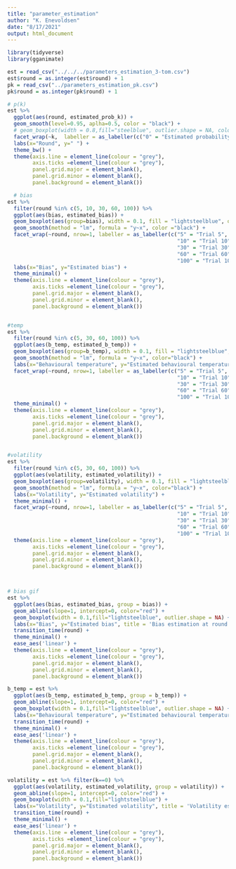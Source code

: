 ```yaml
---
title: "parameter_estimation"
author: "K. Enevoldsen"
date: "8/17/2021"
output: html_document
---
```


```r
library(tidyverse)
library(gganimate)
```


```r
est = read_csv("../../../parameters_estimation_3-tom.csv")
est$round = as.integer(est$round) + 1
pk = read_csv("../parameters_estimation_pk.csv")
pk$round = as.integer(pk$round) + 1


```

```r

# p(k)
est %>% 
  ggplot(aes(round, estimated_prob_k)) +
  geom_smooth(level=0.95, aplha=0.5, color = "black") +
  # geom_boxplot(width = 0.8,fill="steelblue", outlier.shape = NA, color="steelblue") +
  facet_wrap(~k,  labeller = as_labeller(c("0" = "Estimated probability of k=0",  "1"= "Estimated probability of k=1", "2"= "Estimated probability of k=2"))) + 
  labs(x="Round", y=" ") + 
  theme_bw() + 
  theme(axis.line = element_line(colour = "grey"),
        axis.ticks =element_line(colour = "grey"),
        panel.grid.major = element_blank(),
        panel.grid.minor = element_blank(),
        panel.background = element_blank())

  # bias
est %>% 
  filter(round %in% c(5, 10, 30, 60, 100)) %>% 
  ggplot(aes(bias, estimated_bias)) +
  geom_boxplot(aes(group=bias), width = 0.1, fill = "lightsteelblue", outlier.shape = NA, alpha= 0.5) +
  geom_smooth(method = "lm", formula = "y~x", color ="black") +
  facet_wrap(~round, nrow=1, labeller = as_labeller(c("5" = "Trial 5",
                                                      "10" = "Trial 10",
                                                      "30" = "Trial 30",
                                                      "60" = "Trial 60",
                                                      "100" = "Trial 100"))) +
  labs(x="Bias", y="Estimated bias") + 
  theme_minimal() + 
  theme(axis.line = element_line(colour = "grey"),
        axis.ticks =element_line(colour = "grey"),
        panel.grid.major = element_blank(),
        panel.grid.minor = element_blank(),
        panel.background = element_blank()) 


#temp
est %>% 
  filter(round %in% c(5, 30, 60, 100)) %>% 
  ggplot(aes(b_temp, estimated_b_temp)) +
  geom_boxplot(aes(group=b_temp), width = 0.1, fill = "lightsteelblue", outlier.shape = NA, alpha= 0.5) +
  geom_smooth(method = "lm", formula = "y~x", color="black") +
  labs(x="Behavioural temperature", y="Estimated behavioural temperature") + 
  facet_wrap(~round, nrow=1, labeller = as_labeller(c("5" = "Trial 5",
                                                      "10" = "Trial 10",
                                                      "30" = "Trial 30",
                                                      "60" = "Trial 60",
                                                      "100" = "Trial 100"))) +
  theme_minimal() + 
  theme(axis.line = element_line(colour = "grey"),
        axis.ticks =element_line(colour = "grey"),
        panel.grid.major = element_blank(),
        panel.grid.minor = element_blank(),
        panel.background = element_blank())


#volatility
est %>% 
  filter(round %in% c(5, 30, 60, 100)) %>% 
  ggplot(aes(volatility, estimated_volatility)) +
  geom_boxplot(aes(group=volatility), width = 0.1, fill = "lightsteelblue", outlier.shape = NA, alpha= 0.5) +
  geom_smooth(method = "lm", formula = "y~x", color="black") +
  labs(x="Volatility", y="Estimated volatility") + 
  theme_minimal() + 
  facet_wrap(~round, nrow=1, labeller = as_labeller(c("5" = "Trial 5",
                                                      "10" = "Trial 10",
                                                      "30" = "Trial 30",
                                                      "60" = "Trial 60",
                                                      "100" = "Trial 100"))) +
  theme(axis.line = element_line(colour = "grey"),
        axis.ticks =element_line(colour = "grey"),
        panel.grid.major = element_blank(),
        panel.grid.minor = element_blank(),
        panel.background = element_blank())



# bias gif
est %>% 
  ggplot(aes(bias, estimated_bias, group = bias)) +
  geom_abline(slope=1, intercept=0, color="red") + 
  geom_boxplot(width = 0.1,fill="lightsteelblue", outlier.shape = NA) +
  labs(x="Bias", y="Estimated bias", title = 'Bias estimation at round: {frame_time}') + 
  transition_time(round) + 
  theme_minimal() + 
  ease_aes('linear') + 
  theme(axis.line = element_line(colour = "grey"),
        axis.ticks =element_line(colour = "grey"),
        panel.grid.major = element_blank(),
        panel.grid.minor = element_blank(),
        panel.background = element_blank())

b_temp = est %>% 
  ggplot(aes(b_temp, estimated_b_temp, group = b_temp)) +
  geom_abline(slope=1, intercept=0, color="red") + 
  geom_boxplot(width = 0.1,fill="lightsteelblue", outlier.shape = NA) +
  labs(x="Behavioural temperature", y="Estimated behavioural temperature", title = 'Temperature estimated at round: {frame_time}') + 
  transition_time(round) + 
  theme_minimal() + 
  ease_aes('linear') + 
  theme(axis.line = element_line(colour = "grey"),
        axis.ticks =element_line(colour = "grey"),
        panel.grid.major = element_blank(),
        panel.grid.minor = element_blank(),
        panel.background = element_blank())

volatility = est %>% filter(k==0) %>% 
  ggplot(aes(volatility, estimated_volatility, group = volatility)) +
  geom_abline(slope=1, intercept=0, color="red") + 
  geom_boxplot(width = 0.1,fill="lightsteelblue") +
  labs(x="Volatility", y="Estimated volatility", title = 'Volatility estimatation at round: {frame_time}') + 
  transition_time(round) + 
  theme_minimal() + 
  ease_aes('linear') + 
  theme(axis.line = element_line(colour = "grey"),
        axis.ticks =element_line(colour = "grey"),
        panel.grid.major = element_blank(),
        panel.grid.minor = element_blank(),
        panel.background = element_blank())
```


